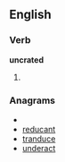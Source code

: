 ==English==

===Verb===
'''uncrated'''

# {{past of|[[uncrate]]}}

===Anagrams===
* {{alphagram|acdenrtu}}
* [[reducant#English|reducant]]
* [[tranduce#English|tranduce]]
* [[underact#English|underact]]